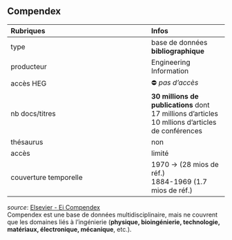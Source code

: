 ## Compendex

| Rubriques | Infos |
| :-------- | :---- |
| type | base de données **bibliographique** |
| producteur | Engineering Information |
| accès HEG | ⛔️ *pas d'accès* |
| nb docs/titres | **30 millions de publications** dont <br/>17 millions d'articles <br/>10 mllions d'articles de conférences <br/> |
| thésaurus | non |
| accès | limité |
| couverture temporelle | 1970 -> (28 mios de réf.)<br/>1884-1969 (1.7 mios de réf.)|

*source*: [Elsevier - Ei Compendex](https://www.elsevier.com/__data/assets/pdf_file/0018/1311129/CompendexonEngineeringVillageflyerQUOTES.pdf)   
Compendex est une base de données multidisciplinaire, mais ne couvrent que les domaines liés à l'ingénierie (**physique, bioingénierie, technologie, matériaux, électronique, mécanique**, etc.).   
